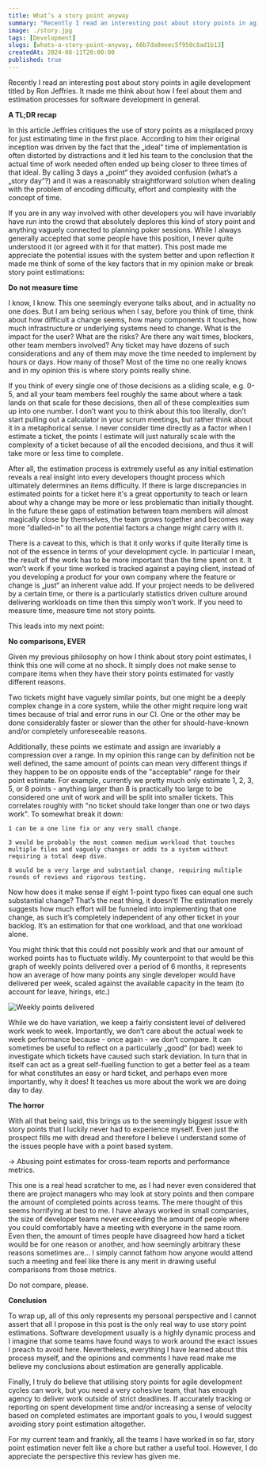```yaml
---
title: What’s a story point anyway
summary: "Recently I read an interesting post about story points in agile development titled „Story Point Revisited“ by Ron Jeffries. It made me think about how I feel about them and estimation processes for software development in general. A TL;DR recap"
image: ./story.jpg
tags: [Development]
slugs: [whats-a-story-point-anyway, 66b7da8eeec5f950c8ad1b13]
createdAt: 2024-08-11T20:00:00
published: true
---
```



Recently I read an interesting post about story points in agile development titled <Ref text="„Story Point Revisited“" href="https://ronjeffries.com/articles/019-01ff/story-points/Index.html" /> by Ron Jeffries. It made me think about how I feel about them and estimation processes for software development in general.

**A TL;DR recap**

In this article Jeffries critiques the use of story points as a misplaced proxy for just estimating time in the first place. According to him their original inception was driven by the fact that the „ideal“ time of implementation is often distorted by distractions and it led his team to the conclusion that the actual time of work needed often ended up being closer to three times of that ideal. By calling 3 days a „point“ they avoided confusion (what’s a „story day“?) and it was a reasonably straightforward solution when dealing with the problem of encoding difficulty, effort and complexity with the concept of time.

If you are in any way involved with other developers you will have invariably have run into the crowd that absolutely deplores this kind of story point and anything vaguely connected to planning poker sessions. While I always generally accepted that some people have this position, I never quite understood it (or agreed with it for that matter). This post made me appreciate the potential issues with the system better and upon reflection it made me think of some of the key factors that in my opinion make or break story point estimations:

**Do not measure time**

I know, I know. This one seemingly everyone talks about, and in actuality no one does. But I am being serious when I say, before you think of time, think about how difficult a change seems, how many components it touches, how much infrastructure or underlying systems need to change. What is the impact for the user? What are the risks? Are there any wait times, blockers, other team members involved? Any ticket may have dozens of such considerations and any of them may move the time needed to implement by hours or days. How many of those? Most of the time no one really knows and in my opinion this is where story points really shine.

If you think of every single one of those decisions as a sliding scale, e.g. 0-5, and all your team members feel roughly the same about where a task lands on that scale for these decisions, then all of these complexities sum up into one number. I don’t want you to think about this too literally, don’t start pulling out a calculator in your scrum meetings, but rather think about it in a metaphorical sense. I never consider time directly as a factor when I estimate a ticket, the points I estimate will just naturally scale with the complexity of a ticket because of all the encoded decisions, and thus it will take more or less time to complete.

After all, the estimation process is extremely useful as any initial estimation reveals a real insight into every developers thought process which ultimately determines an items difficulty. If there is large discrepancies in estimated points for a ticket here it's a great opportunity to teach or learn about why a change may be more or less problematic than initially thought. In the future these gaps of estimation between team members will almost magically close by themselves, the team grows together and becomes way more "dialled-in" to all the potential factors a change might carry with it.

There is a caveat to this, which is that it only works if quite literally time is not of the essence in terms of your development cycle. In particular I mean, the result of the work has to be more important than the time spent on it. It won’t work if your time worked is tracked against a paying client, instead of you developing a product for your own company where the feature or change is „just“ an inherent value add. If your project needs to be delivered by a certain time, or there is a particularly statistics driven culture around delivering workloads on time then this simply won’t work. If you need to measure time, measure time not story points.

This leads into my next point:

**No comparisons, EVER**

Given my previous philosophy on how I think about story point estimates, I think this one will come at no shock. It simply does not make sense to compare items when they have their story points estimated for vastly different reasons.

Two tickets might have vaguely similar points, but one might be a deeply complex change in a core system, while the other might require long wait times because of trial and error runs in our CI. One or the other may be done considerably faster or slower than the other for should-have-known and/or completely unforeseeable reasons.

Additionally, these points we estimate and assign are invariably a compression over a range. In my opinion this range can by definition not be well defined, the same amount of points can mean very different things if they happen to be on opposite ends of the "acceptable" range for their point estimate. For example, currently we pretty much only estimate 1, 2, 3, 5, or 8 points - anything larger than 8 is practically too large to be considered one unit of work and will be split into smaller tickets. This correlates roughly with "no ticket should take longer than one or two days work". To somewhat break it down:

    1 can be a one line fix or any very small change.

    3 would be probably the most common medium workload that touches multiple files and vaguely changes or adds to a system without requiring a total deep dive.

    8 would be a very large and substantial change, requiring multiple rounds of reviews and rigorous testing.

Now how does it make sense if eight 1-point typo fixes can equal one such substantial change? That’s the neat thing, it doesn’t! The estimation merely suggests how much effort will be funneled into implementing that one change, as such it’s completely independent of any other ticket in your backlog. It’s an estimation for that one workload, and that one workload alone.

You might think that this could not possibly work and that our amount of worked points has to fluctuate wildly. My counterpoint to that would be this graph of weekly points delivered over a period of 6 months, it represents how an average of how many points any single developer would have delivered per week, scaled against the available capacity in the team (to account for leave, hirings, etc.)

<Image src={pointsImage} alt="Weekly points delivered" />

While we do have variation, we keep a fairly consistent level of delivered work week to week. Importantly, we don‘t care about the actual week to week performance because - once again - we don’t compare. It can sometimes be useful to reflect on a particularly „good“ (or bad) week to investigate which tickets have caused such stark deviation. In turn that in itself can act as a great self-fuelling function to get a better feel as a team for what constitutes an easy or hard ticket, and perhaps even more importantly, why it does! It teaches us more about the work we are doing day to day.

**The horror**

With all that being said, this brings us to the seemingly biggest issue with story points that I luckily never had to experience myself. Even just the prospect fills me with dread and therefore I believe I understand some of the issues people have with a point based system.

-> Abusing point estimates for cross-team reports and performance metrics.

This one is a real head scratcher to me, as I had never even considered that there are project managers who may look at story points and then compare the amount of completed points across teams. The mere thought of this seems horrifying at best to me. I have always worked in small companies, the size of developer teams never exceeding the amount of people where you could comfortably have a meeting with everyone in the same room. Even then, the amount of times people have disagreed how hard a ticket would be for one reason or another, and how seemingly arbitrary these reasons sometimes are… I simply cannot fathom how anyone would attend such a meeting and feel like there is any merit in drawing useful comparisons from those metrics.

Do not compare, please.

**Conclusion**

To wrap up, all of this only represents my personal perspective and I cannot assert that all I propose in this post is the only real way to use story point estimations. Software development usually is a highly dynamic process and I imagine that some teams have found ways to work around the exact issues I preach to avoid here. Nevertheless, everything I have learned about this process myself, and the opinions and comments I have read make me believe my conclusions about estimation are generally applicable.

Finally, I truly do believe that utilising story points for agile development cycles can work, but you need a very cohesive team, that has enough agency to deliver work outside of strict deadlines. If accurately tracking or reporting on spent development time and/or increasing a sense of velocity based on completed estimates are important goals to you, I would suggest avoiding story point estimation altogether.

For my current team and frankly, all the teams I have worked in so far, story point estimation never felt like a chore but rather a useful tool. However, I do appreciate the perspective this review has given me.
